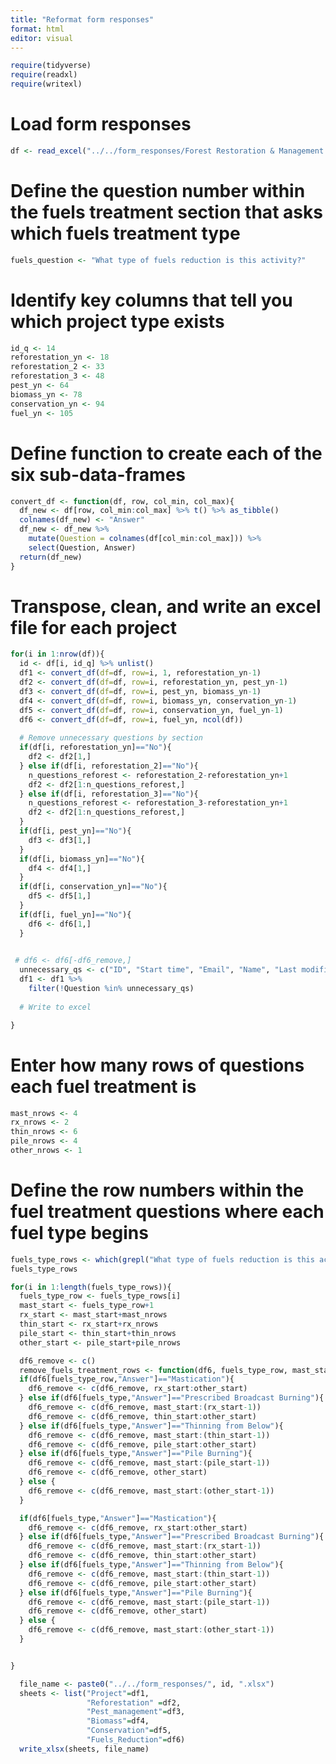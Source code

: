 ```yaml
---
title: "Reformat form responses"
format: html
editor: visual
---
```


```r
require(tidyverse)
require(readxl)
require(writexl)
```

# Load form responses
```r
df <- read_excel("../../form_responses/Forest Restoration & Management QM(1-2).xlsx")
```

# Define the question number within the fuels treatment section that asks which fuels treatment type
```r
fuels_question <- "What type of fuels reduction is this activity?"
```

# Identify key columns that tell you which project type exists
```r
id_q <- 14
reforestation_yn <- 18
reforestation_2 <- 33
reforestation_3 <- 48
pest_yn <- 64
biomass_yn <- 78
conservation_yn <- 94
fuel_yn <- 105
```

# Define function to create each of the six sub-data-frames
```r
convert_df <- function(df, row, col_min, col_max){
  df_new <- df[row, col_min:col_max] %>% t() %>% as_tibble()
  colnames(df_new) <- "Answer"
  df_new <- df_new %>% 
    mutate(Question = colnames(df[col_min:col_max])) %>% 
    select(Question, Answer)
  return(df_new)
}
```

# Transpose, clean, and write an excel file for each project
```r
for(i in 1:nrow(df)){
  id <- df[i, id_q] %>% unlist()
  df1 <- convert_df(df=df, row=i, 1, reforestation_yn-1)
  df2 <- convert_df(df=df, row=i, reforestation_yn, pest_yn-1)
  df3 <- convert_df(df=df, row=i, pest_yn, biomass_yn-1)
  df4 <- convert_df(df=df, row=i, biomass_yn, conservation_yn-1)
  df5 <- convert_df(df=df, row=i, conservation_yn, fuel_yn-1)
  df6 <- convert_df(df=df, row=i, fuel_yn, ncol(df))
  
  # Remove unnecessary questions by section
  if(df[i, reforestation_yn]=="No"){
    df2 <- df2[1,]
  } else if(df[i, reforestation_2]=="No"){
    n_questions_reforest <- reforestation_2-reforestation_yn+1
    df2 <- df2[1:n_questions_reforest,]
  } else if(df[i, reforestation_3]=="No"){
    n_questions_reforest <- reforestation_3-reforestation_yn+1
    df2 <- df2[1:n_questions_reforest,]
  }
  if(df[i, pest_yn]=="No"){
    df3 <- df3[1,]
  }
  if(df[i, biomass_yn]=="No"){
    df4 <- df4[1,]
  }
  if(df[i, conservation_yn]=="No"){
    df5 <- df5[1,]
  }
  if(df[i, fuel_yn]=="No"){
    df6 <- df6[1,]
  }

  
 # df6 <- df6[-df6_remove,]
  unnecessary_qs <- c("ID", "Start time", "Email", "Name", "Last modified time")
  df1 <- df1 %>% 
    filter(!Question %in% unnecessary_qs)
  
  # Write to excel

}

```


# Enter how many rows of questions each fuel treatment is
```r
mast_nrows <- 4
rx_nrows <- 2
thin_nrows <- 6
pile_nrows <- 4
other_nrows <- 1
```

# Define the row numbers within the fuel treatment questions where each fuel type begins
```r
fuels_type_rows <- which(grepl("What type of fuels reduction is this activity?", df6$Question))
fuels_type_rows
```


```r
for(i in 1:length(fuels_type_rows)){
  fuels_type_row <- fuels_type_rows[i]
  mast_start <- fuels_type_row+1
  rx_start <- mast_start+mast_nrows
  thin_start <- rx_start+rx_nrows
  pile_start <- thin_start+thin_nrows
  other_start <- pile_start+pile_nrows

  df6_remove <- c()
  remove_fuels_treatment_rows <- function(df6, fuels_type_row, mast_start, rx_start, thin_start, pile_start, other_start)
  if(df6[fuels_type_row,"Answer"]=="Mastication"){
    df6_remove <- c(df6_remove, rx_start:other_start)
  } else if(df6[fuels_type,"Answer"]=="Prescribed Broadcast Burning"){
    df6_remove <- c(df6_remove, mast_start:(rx_start-1))
    df6_remove <- c(df6_remove, thin_start:other_start)
  } else if(df6[fuels_type,"Answer"]=="Thinning from Below"){
    df6_remove <- c(df6_remove, mast_start:(thin_start-1))
    df6_remove <- c(df6_remove, pile_start:other_start)
  } else if(df6[fuels_type,"Answer"]=="Pile Burning"){
    df6_remove <- c(df6_remove, mast_start:(pile_start-1))
    df6_remove <- c(df6_remove, other_start)
  } else {
    df6_remove <- c(df6_remove, mast_start:(other_start-1))
  }

  if(df6[fuels_type,"Answer"]=="Mastication"){
    df6_remove <- c(df6_remove, rx_start:other_start)
  } else if(df6[fuels_type,"Answer"]=="Prescribed Broadcast Burning"){
    df6_remove <- c(df6_remove, mast_start:(rx_start-1))
    df6_remove <- c(df6_remove, thin_start:other_start)
  } else if(df6[fuels_type,"Answer"]=="Thinning from Below"){
    df6_remove <- c(df6_remove, mast_start:(thin_start-1))
    df6_remove <- c(df6_remove, pile_start:other_start)
  } else if(df6[fuels_type,"Answer"]=="Pile Burning"){
    df6_remove <- c(df6_remove, mast_start:(pile_start-1))
    df6_remove <- c(df6_remove, other_start)
  } else {
    df6_remove <- c(df6_remove, mast_start:(other_start-1))
  }


}
```


```r
  file_name <- paste0("../../form_responses/", id, ".xlsx")
  sheets <- list("Project"=df1, 
                 "Reforestation" =df2, 
                 "Pest_management"=df3, 
                 "Biomass"=df4, 
                 "Conservation"=df5, 
                 "Fuels_Reduction"=df6)
  write_xlsx(sheets, file_name)
```

